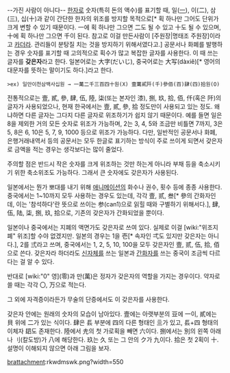 --가진 사람이 아니다--
[[한자]]로 숫자(특히 돈의 액수)를 표기할 때, 일([[一]]), 이(二), 삼(三), 십(十)과 같이 간단한 한자의 위조를 방지할 목적으로[* 획 하나만 그어도 단위가 크게 변할 수 있기 때문이다. 一에 획 하나만 그으면 二도 될 수 있고 十도 될 수 있으며, 十에 획 하나만 그으면 千이 된다. 참고로 이걸 만든사람이 [주원장|명태조 주원장]이라고 [[http://chinese.joins.com/portal/article.do?method=detail&total_id=3735533|카더라]]. 관리들이 분탕질 치는 것을 방지하기 위해서였다고.] 공문서나 화폐를 발행하는 경우 숫자를 표기할 때 고의적으로 획수가 많고 복잡한 글자를 사용한다. 이 때 쓰는 글자를 '''갖은자'''라고 한다. 일본어로는 大字(だいじ), 중국어로는 大写(dàxiě)[* 영어의 대문자를 뜻하는 말이기도 하다.]라고 한다.  

 >ex) 일만이천삼백사십원 → 一萬二千三百四十원(X) 壹萬貳阡(千)參佰(百)肆(四)拾원(O)

전통적으로는 壹, 貳, 參, 肆, 伍, 陸, 柒(또는 본자인 漆), 捌, 玖, 拾, 佰, 仟(혹은 阡)의 글자가 사용되었으나, 현재 한국에서는 壹, 貳, 參, 拾 정도만이 사용되고 있는 정도. 왜냐하면 다른 글자는 그다지 다른 글자로 위조하기가 쉽지 않기 때문이다. 예를 들면 일은 8을 제외한 거의 모든 숫자로 위조가 가능하며, 2는 3, 4, 5와 조금만 비틀면 7까지, 3은 5, 8은 6, 10은 5, 7, 9, 1000 등으로 위조가 가능하다. 다만, 일반적인 공문서나 화폐, 은행거래내역서 등의 공문서는 모두 한글로 표기하는 방식이 주로 쓰이게 되면서 갖은자로 금액을 적는 경우는 생각보다는 많이 줄었다.

주의할 점은 반드시 작은 숫자를 크게 위조하는 것만 하는게 아니라 부채 등을 축소시키기 위한 축소위조도 가능하다. 그래서 큰 숫자에도 갖은자가 사용된다.

일본에서는 뭔가 뽀대를 내기 위해 [[애니메이션]]의 화수나 권수, 횟수 등에 종종 사용한다. 중국에서는 1~10까지 모두 사용하는 경우도 있는데, 각각 壹, 贰, 叁[* 參의 간화자인데, 이는 '참석하다'란 뜻으로 쓰이는 参(can1)으로 읽힐 때와 구별하기 위해서다.], 肆, 伍, 陆, 柒, 捌, 玖, 拾으로, 기존의 갖은자가 간화되었을 뿐이다.

일본이나 중국에서는 지폐의 액면가도 갖은자로 쓰여 있다. 실제로 이걸 [wiki:"위조지폐" 위조]할 수야 없겠지만. 일본의 경우는 1을 壱[* 속자인 弌도 있지만 갖은자는 아니다.], 2를 弍라고 쓰며, 중국에서는 1, 2, 5, 10, 100을 모두 갖은자인 壹, 贰, 伍, 拾, 佰으로 쓴다. 갖은자라 하더라도 [[신자체]]를 쓰는 일본과 [[간화자]]를 쓰는 중국이 조금씩 다르다는 걸 알 수 있다.

반대로 [wiki:"0" 영](零)과 만(萬)은 정자가 갖은자의 역할을 가지는 경우이다. 약자로 쓸 때는 각각 〇, 万으로 적는다.

그 외에 자격증이라든가 무술의 단증에서도 이 갖은자를 사용한다.

갖은자 안에는 원래의 숫자의 모습이 남아있다. 壹에는 아랫부분의 豆에 一이, 貳에는 貝 위에 二가 있는 식이다. 肆은 镸 부분에 四의 다른 형태인 亖가 있고, 镸+四 형태의 이체자 䦉도 존재한다. 陸에서 圥의 첫 가로획을 빼면 六이다. 捌에서는 別의 왼쪽 아래나 刂(칼도방)가 八에 해당한다. 玖는 久 또는 그 안의 ク가 九이다. 拾은 첫 2획이 十. 설명이 이해되지 않으면 아래 그림을 보자.

[[br]]attachment:rkwdmswk.png?width=550
